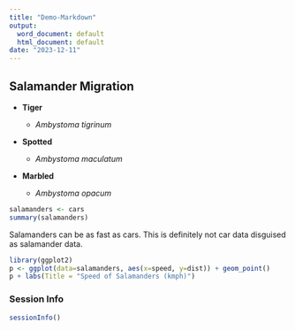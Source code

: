 ```yaml
---
title: "Demo-Markdown"
output:
  word_document: default
  html_document: default
date: "2023-12-11"
---
```


## Salamander Migration

* **Tiger**

  + *Ambystoma tigrinum*

* **Spotted**

  + *Ambystoma maculatum*

* **Marbled**

  + *Ambystoma opacum*

```r
salamanders <- cars
summary(salamanders)
```
Salamanders can be as fast as cars. This is definitely not car data disguised as salamander data.
```r
library(ggplot2)
p <- ggplot(data=salamanders, aes(x=speed, y=dist)) + geom_point()
p + labs(Title = "Speed of Salamanders (kmph)")
```

### Session Info
```r
sessionInfo()
```
